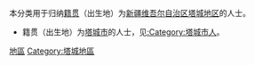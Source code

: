 {{Catnav|頁面分類|各種主題的頁面分類|依中国各省来作的分类|各地中国人|新疆人}}
{{Catnav|頁面分類|人物|各國人物|中国人|各地中国人|新疆人}}

本分类用于归纳[[籍贯|籍贯]]（出生地）为[[新疆维吾尔自治区|新疆维吾尔自治区]][[塔城地区|塔城地区]]的人士。
*籍贯（出生地）为[[塔城市|塔城市]]的人士，见[[:Category:塔城市人|:Category:塔城市人]]。

[[Category:伊犁人|地區]]
[[Category:塔城地區|Category:塔城地區]]
